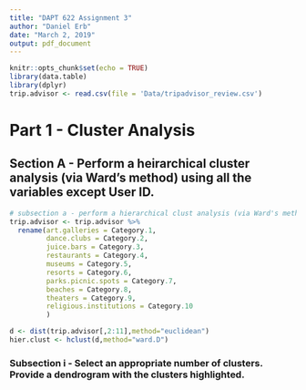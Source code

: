 ```yaml
---
title: "DAPT 622 Assignment 3"
author: "Daniel Erb"
date: "March 2, 2019"
output: pdf_document
---
```


```r
knitr::opts_chunk$set(echo = TRUE)
library(data.table)
library(dplyr)
trip.advisor <- read.csv(file = 'Data/tripadvisor_review.csv')

```

# Part 1 - Cluster Analysis



## Section A - Perform a heirarchical cluster analysis (via Ward's method) using all the variables except User ID.

```r
# subsection a - perform a hierarchical clust analysis (via Ward's method) using all variables except userID
trip.advisor <- trip.advisor %>% 
  rename(art.galleries = Category.1,
         dance.clubs = Category.2,
         juice.bars = Category.3,
         restaurants = Category.4,
         museums = Category.5,
         resorts = Category.6,
         parks.picnic.spots = Category.7,
         beaches = Category.8,
         theaters = Category.9,
         religious.institutions = Category.10
         )

d <- dist(trip.advisor[,2:11],method="euclidean")
hier.clust <- hclust(d,method="ward.D")

```

### Subsection i - Select an appropriate number of clusters. Provide a dendrogram with the clusters highlighted.

```r



```







